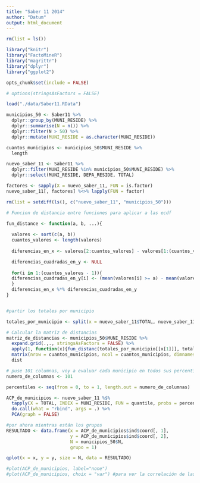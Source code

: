 ```yaml
---
title: "Saber 11 2014"
author: "Datum"
output: html_document
---
```


```r
rm(list = ls())

library("knitr")
library("FactoMineR")
library("magrittr")
library("dplyr")
library("ggplot2")

opts_chunk$set(include = FALSE)

# options(stringsAsFactors = FALSE)
```

```r
load("./data/Saber11.RData")
```

```r
municipios_50 <- Saber11 %>%
  dplyr::group_by(MUNI_RESIDE) %>%
  dplyr::summarise(N = n()) %>%
  dplyr::filter(N > 50) %>%
  dplyr::mutate(MUNI_RESIDE = as.character(MUNI_RESIDE))

cuantos_municipios <- municipios_50$MUNI_RESIDE %>%
  length

nuevo_saber_11 <- Saber11 %>%
  dplyr::filter(MUNI_RESIDE %in% municipios_50$MUNI_RESIDE) %>%
  dplyr::select(MUNI_RESIDE, DEPA_RESIDE, TOTAL)

factores <- sapply(X = nuevo_saber_11, FUN = is.factor)
nuevo_saber_11[, factores] %<>% lapply(FUN = factor)

rm(list = setdiff(ls(), c("nuevo_saber_11", "municipios_50")))
```

```r
# Funcion de distancia entre funciones para aplicar a las ecdf

fun_distance <- function(a, b, ...){
  
  valores <- sort(c(a, b))
  cuantos_valores <- length(valores)
  
  diferencias_en_x <- valores[2:cuantos_valores] - valores[1:(cuantos_valores - 1)]

  diferencias_cuadradas_en_y <- NULL
    
  for(i in 1:(cuantos_valores - 1)){
  diferencias_cuadradas_en_y[i] <- (mean(valores[i] >= a) - mean(valores[i] >= b))^2
  }
  diferencias_en_x %*% diferencias_cuadradas_en_y
}


#partir los totales por municipio

totales_por_municipio <- split(x = nuevo_saber_11$TOTAL, nuevo_saber_11$MUNI_RESIDE)

# Calcular la matriz de distancias
matriz_de_distancias <- municipios_50$MUNI_RESIDE %>% 
  expand.grid(.,., stringsAsFactors = FALSE) %>%
  apply(1, function(x){fun_distanc(totales_por_municipio[[x[1]]], totales_por_municipio[[x[2]]])}) %>%
  matrix(nrow = cuantos_municipios, ncol = cuantos_municipios, dimnames = list(municipios_50$MUNI_RESIDE, municipios_50$MUNI_RESIDE)) %>%
  dist

```

```r
# puse 101 columnas, voy a evaluar cada municipio en todos sus percentiles
numero_de_columnas <- 101

percentiles <- seq(from = 0, to = 1, length.out = numero_de_columnas)

ACP_de_municipios <- nuevo_saber_11 %$%
  tapply(X = TOTAL, INDEX = MUNI_RESIDE, FUN = quantile, probs = percentiles) %>%
  do.call(what = "rbind", args = .) %>%
  PCA(graph = FALSE)

#por ahora mientras están los grupos
RESULTADO <- data.frame(x = ACP_de_municipios$ind$coord[, 1],
                        y = ACP_de_municipios$ind$coord[, 2],
                        N = municipios_50$N,
                        grupo = 1)

qplot(x = x, y = y, size = N, data = RESULTADO)

#plot(ACP_de_municipios, label="none")
#plot(ACP_de_municipios, choix = "var") #para ver la correlación de las variables
```